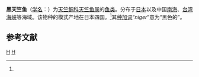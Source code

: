 {{Speciesbox
| genus = Apogonichthys
| species = niger
| authority = Doderlein, 1883<ref name='id7239'>{{cite web| url =http://www.bioinfo.cn/db05/BjdwSpecies.php?action=view&id=7239| title =黑天竺鱼| work =《中国动物物种编目数据库》| publisher =中国科学院微生物研究所| author =中国科学院动物研究所| accessdate =2009-04-16| deadurl =yes| archiveurl =https://web.archive.org/web/20160305021214/http://www.bioinfo.cn/db05/BjdwSpecies.php?action=view&id=7239| archivedate =2016-03-05}}</ref>
}}

'''黑天竺鱼'''（[[学名|学名]]：{{lang|la|''Apogonichthys niger''}}）为[[天竺鲷科|天竺鲷科]][[天竺鱼属|天竺鱼属]]的[[鱼类|鱼类]]。分布于[[日本|日本]]以及中国[[南海|南海]]、[[台湾海峡|台湾海峡]]等海域。该物种的模式产地在日本四国。<ref name='id7239'/>其[[种加词|种加词]]“''niger''”意为“黑色的”。

== 参考文献 ==
{{reflist}}

{{Taxonbar}}

[[Category:天竺鱼属|H]]
[[Category:1883年描述的鱼类|H]]


{{鱸形目小作品}}